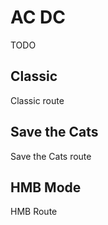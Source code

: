 
# AC DC
<Callout>
  TODO
</Callout>

## Classic

Classic route

## Save the Cats

Save the Cats route

## HMB Mode

HMB Route